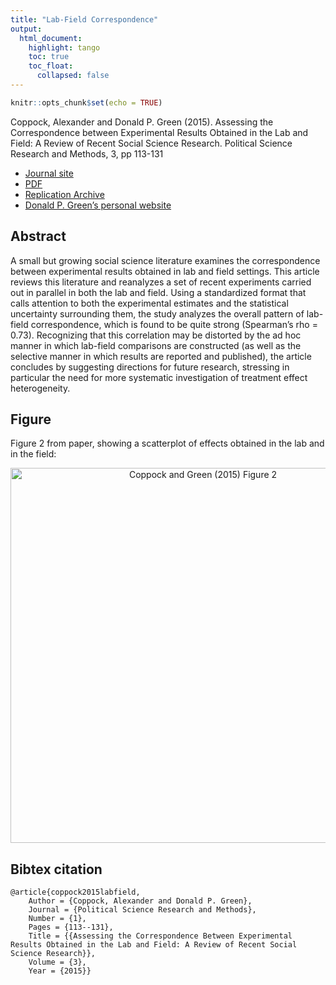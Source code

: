 ```yaml
---
title: "Lab-Field Correspondence"
output: 
  html_document:
    highlight: tango
    toc: true
    toc_float:
      collapsed: false
---
```


```r
knitr::opts_chunk$set(echo = TRUE)
```

Coppock, Alexander and Donald P. Green (2015). Assessing the Correspondence between Experimental Results Obtained in the Lab and Field: A Review of Recent Social Science Research. Political Science Research and Methods, 3, pp 113-131

- [Journal site](https://www.cambridge.org/core/journals/political-science-research-and-methods/article/div-classtitleassessing-the-correspondence-between-experimental-results-obtained-in-the-lab-and-field-a-review-of-recent-social-science-researcha-hreffn2606-ref-typefnadiv/785631685DB69596ACC90256D332592E)
- [PDF](papers/CG_labfield.pdf)
- [Replication Archive](https://dataverse.harvard.edu/dataset.xhtml?persistentId=doi:10.7910/DVN/25543&studyListingIndex=0_15ec25376b2ce269ed7606f13125)
- [Donald P. Green's personal website](https://sites.google.com/site/donaldpgreen/)

## Abstract

A small but growing social science literature examines the correspondence between experimental results obtained in lab and field settings. This article reviews this literature and reanalyzes a set of recent experiments carried out in parallel in both the lab and field. Using a standardized format that calls attention to both the experimental estimates and the statistical uncertainty surrounding them, the study analyzes the overall pattern of lab-field correspondence, which is found to be quite strong (Spearman's rho = 0.73). Recognizing that this correlation may be distorted by the ad hoc manner in which lab-field comparisons are constructed (as well as the selective manner in which results are reported and published), the article concludes by suggesting directions for future research, stressing in particular the need for more systematic investigation of treatment effect heterogeneity.

## Figure

Figure 2 from paper, showing a scatterplot of effects obtained in the lab and in the field:

<center><img src="images/CG_labfield_fig.jpg" alt="Coppock and Green (2015) Figure 2" width="600"></center>

## Bibtex citation

```
@article{coppock2015labfield,
	Author = {Coppock, Alexander and Donald P. Green},
	Journal = {Political Science Research and Methods},
	Number = {1},
	Pages = {113--131},
	Title = {{Assessing the Correspondence Between Experimental Results Obtained in the Lab and Field: A Review of Recent Social Science Research}},
	Volume = {3},
	Year = {2015}}
```
